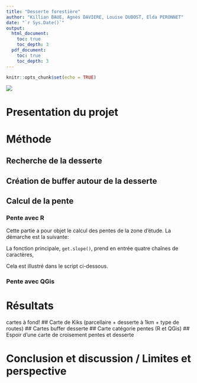 ```yaml
---
title: "Desserte forestière"
author: "Killian BAUE, Agnès DAVIERE, Louise DUBOST, Elda PERONNET"
date: "`r Sys.Date()`"
output:
  html_document:
    toc: true 
    toc_depth: 3
  pdf_document:
    toc: true 
    toc_depth: 3
---
```


```r
knitr::opts_chunk$set(echo = TRUE)
```

![](images/APT_Logo_RVB_Positif.png)

# Presentation du projet

# Méthode
## Recherche de la desserte
## Création de buffer autour de la desserte
## Calcul de la pente

### Pente avec R

Cette partie a pour objet le calcul des pentes de la zone d'étude. 
La démarche est la suivante:

La fonction principale, `get.slope()`, prend en entrée quatre chaînes de caractères, 

Cela est illustré dans le script ci-dessous.


### Pente avec QGis

# Résultats
cartes à fond!
## Carte de Kiks (parcellaire + desserte à 1km + type de routes)
## Cartes buffer desserte
## Carte catégorie pentes (R et QGis)
## Espoir d'une carte de croisement pentes et desserte

# Conclusion et discussion / Limites et perspective
